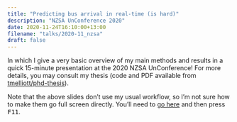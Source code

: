 ```yaml
---
title: "Predicting bus arrival in real-time (is hard)"
description: "NZSA UnConference 2020"
date: 2020-11-24T16:10:00+13:00
filename: "talks/2020-11_nzsa"
draft: false
---
```


In which I give a very basic overview of my main methods and results in a quick 15-minute presentation at the 2020 NZSA UnConference! For more details, you may consult my thesis (code and PDF available from [tmelliott/phd-thesis](https://github.com/tmelliott/phd-thesis)).

<!--more-->

Note that the above slides don't use my usual workflow, so I'm not sure how to make them go full screen directly. You'll need to [go here](https://tomelliott.co.nz/talks/2020-11_nzsa) and then press <kbd>F11</kbd>.
